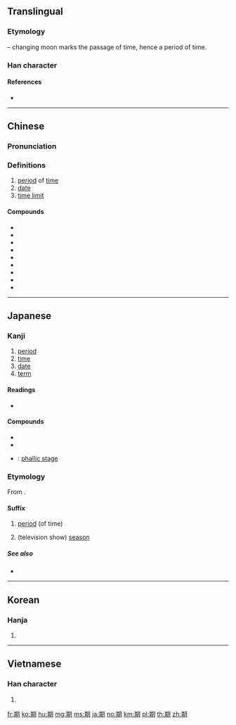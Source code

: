 {{also|朞}}
==Translingual==
{{stroke order|strokes=12}}

===Etymology===
{{Han compound|其|月|t2=moon|ls=psc|c1=p|c2=s}} – changing moon marks the passage of time, hence a period of time.

===Han character===
{{Han char|rn=74|rad=月|as=08|sn=12|four=47820|canj=TCB|ids=⿰其月}}

====References====
* {{Han ref|kx=0506.110|dkj=14378|dj=0887.040|hdz=32083.070|uh=671F|ud=26399|bh=B4C1|bd=46273}}

----

==Chinese==
{{zh-forms}}

===Pronunciation===
{{zh-pron
|m=qī
|m_note=Nonstandard readings are jī, qí
|c=kei4,gei1
|mc=y
|oc=y
|ma=
|cat=n
}}

===Definitions===
{{zh-hanzi}}

# [[period]] of [[time]]
# [[date]]
# [[time limit]]

====Compounds====
* {{zh-l|星期|xīngqī|days of the week}}
* {{zh-l|星期一|xīngqīyī|Monday}}
* {{zh-l|星期二|xīngqīèr|Tuesday}}
* {{zh-l|星期三|xīngqīsān|Wednesday}}
* {{zh-l|星期四|xīngqīsì|Thursday}}
* {{zh-l|星期五|xīngqīwǔ|Friday}}
* {{zh-l|星期六|xīngqīliù|Saturday}}
* {{zh-l|星期日|xīngqīrì|Sunday}}
* {{zh-l|星期天|xīngqītiān|Sunday}}

----

==Japanese==

===Kanji===
{{ja-kanji|grade=3|rs=月08}}

# [[period]]
# [[time]]
# [[date]]
# [[term]]

====Readings====
* {{ja-readings|goon=[[こ]] (ko), [[ご]] (go)|kanon=[[き]] (ki)|kun=[[ちぎる]] (chigiru)}}

====Compounds====
{{der-top|Compounds}}
* {{ja-r|期間|きかん}}
* {{ja-r|期待|きたい}}
* {{ja-r|男根期|だんこんき}}: [[w:Phallic stage|phallic stage]]
{{der-bottom}}

===Etymology===
{{ja-kanjitab|き|yomi=o}}

From {{etyl|zhx|ja}}.

====Suffix====
{{ja-pos|suffix|き}}

# [[period]] (of time)
#: {{ja-usex|反抗'''期'''|はんこう'''き'''|rebellious '''phase'''}}
# (television show) [[season]]
#: {{ja-usex|「進撃の巨人」の二'''期'''|「^しんげき の ^きょじん」 の に'''き'''|the second '''season''' of ''Attack on Titan''}}

=====See also=====
* {{ja-r|紀|き}}

----

==Korean==

===Hanja===
{{ko-hanja|hangeul=기|eumhun=|rv=gi|mr=ki|y=ki}}

# {{defn|lang=ko|sort=月08}}

----

==Vietnamese==

===Han character===
{{vi-hantu|[[kì]], [[kề]], [[kỳ]]|rs=月08}}

# {{defn|lang=vi|sort=月08}}

[[fr:期]]
[[ko:期]]
[[hu:期]]
[[mg:期]]
[[ms:期]]
[[ja:期]]
[[no:期]]
[[km:期]]
[[pl:期]]
[[th:期]]
[[zh:期]]